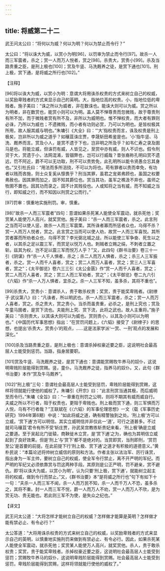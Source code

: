 ```yaml
---
---
---
```

title: 将威第二十二
---




武王问太公曰：“将何以为威？何以为明？何以为禁止而令行？”

太公曰：“将以诛大为威，以赏小为明[96]，以罚审为禁止而令行[97]。故杀一人而三军震者，杀之；赏一人而万人悦者，赏之[98]。杀贵大，赏贵小[99]。杀及当路贵重之臣，是刑上极也[100]；赏及牛竖、马洗厩养之徒，是赏下通也[101]。刑上极，赏下通，是将威之所行也[102]。”

【注释】

[96]将以诛大为威，以赏小为明：意谓大将用诛杀权贵的方式来树立自己的权威，以奖励卑贱者的方式来显示自己的英明。大，指地位高的权贵。小，指地位低的卑贱者。施子美曰：“诛之所以为威者，非在数诛也。能诛大则可以为威。赏之所以为明者，非在数赏也，能赏小则可以为明。盖人莫不惮尊贵而忽微贱，故于尊贵刑有所不加，而于微贱者赏有所不及，非所以为威明也。惟不惮权贵，而大者有罪则必诛，乃所以为威也；不遗微贱，而小者有功则必赏，乃可以为明也。是皆权极其所用，故人服其威与明也。”朱墉引《大全》曰：“‘大’指权贵而言，诛及权贵是刑上极矣，岂非所以为威之道乎？如穰苴诛庄贾，李晟斩田希鉴是也。‘小’指牛竖、马洗、厩养而言。赏及小人，是赏不遗于下也，岂非明之所及乎？如韦仁寿之录及圉马是也。将能立威，但诛罚有威，人皆见之，至赏中亦有威，则人不识也。假令刑贷于大，赏遗于小，法网混淆，皆锢弊也，岂可以行威哉？昔张裔称孔明曰赏不遗远，罚不阿近，爵不可以无功取，刑不可以贵势免，此孔明所以能令贤愚佥忘其身也。”又引杜氏曰：“用法而多所沮挠，不可以为将也。苟有罪者以贵而幸免，有功者以贱而吝施，则士众复奚从懔畏乎？刑当其罪，虽君之宠弟弗顾也，虽国之权要弗赦也。因其罪而加之，固不知其爵位也。赏当其功，虽军之樵汲不弃也，虽师之牧圉不置也。因其功而录之，固不计其贱役也。人或知将之当有威，而不知威之当行，即知威之行，而不知因以刑赏之公而行。”

[97]罚审：慎重地实施刑罚。审，慎重。

[98]“故杀一人而三军震者”四句：意谓如果杀死某人能使全军震动，就杀死他；奖赏某人能使万人高兴，就奖赏他。施子美曰：“杀一人而三军震者，杀之。此言刑之当而可以使人惩，故杀一人而三军震栗。其所诛者寡而所惩者众也，乌得不杀？赏一人而万人悦者，赏之。此言赏之当而可以使人劝，故赏一人而三军喜悦。其所赏者寡而所劝者众也，乌得不赏？李光弼北城之战，所以能使三军争奋、死生以之者，以其杀之足以震三军，而赏足以悦万人也。刺贼者立赐之绢，不刺者立置之斩。兹其为权，岂不足以震三军而悦万人乎？”又，此四句《群书治要》卷三十一引《阴谋》作“杀一人千人惧者，杀之；杀二人而万人惧者，杀之；杀三人三军振者，杀之。赏一人而千人喜者，赏之；赏二人而万人喜者，赏之；赏三人三军喜者，赏之”；《太平御览》卷六三三引《太公金匮》作“赏一人而千人喜者，赏之；赏二人而万人喜者，赏之；赏三人而三军劝者，赏之”；《太平御览》卷二九六引《六韬》作“杀一人万人惧者，宜杀之。杀一人三军不知，虽多杀，其将不重也”。

[99]杀贵大，赏贵小：意谓杀人，贵于敢杀权贵；奖赏，贵于能奖卑贱者。《尉缭子·武议第八》曰：“凡诛者，所以明武也。杀一人而三军震者，杀之；赏一人而万人喜者，赏之。杀之贵大，赏之贵小。当杀而虽贵重，必杀之，是刑上究也；赏及牛童马圉者，是赏下流也。夫能刑上究、赏下流，此将之武也。故人主重将。”施子美曰：“杀则贵大，以其诛大则可以为威也。赏则贵小，以其及小则可以为明也。”《中国历代军事思想》指出：“在赏罚问题上，《六韬》接受了《尉缭子》的思想，也提出‘杀贵大，赏贵小’的观点，……这是法家学派‘一赏、一刑’观点的发展和深化。”

[100]杀及当路贵重之臣，是刑上极也：意谓杀掉权豪近要之臣，这说明社会最高层人士能受到惩罚。当路，指身居要职。

[101]赏及牛竖、马洗厩养之徒，是赏下通也：意谓能赏赐牧牛养马的奴仆，这说明卑贱阶层能得到赏赐。竖，童仆。马洗厩养之徒，指养马的奴仆。又，此句《群书治要》本作“赏及牛马厩养”。

[102]“刑上极”三句：意谓社会最高层人士能受到惩罚，卑贱阶层能得到赏赐，这样将领就能行使他的威权了。朱墉引《开宗》曰：“此言刑赏当通其极，而后威明至而令行。”朱墉《全旨》曰：“一章重在刑罚之公明，则将不期其有威而威自行。夫威之所以不行者，阻于权贵也，更阻于卑贱也。刑上极而赏下通，则三军惧而万人悦，乌有不行者哉？”王联斌在《〈六韬〉的军事伦理思想》一文（载《军事历史研究》1994年第6期）中说：“如此将威之道，确有精警独到之处。‘刑上极’方可以立威，‘赏下通’方可以明信。其实立威明信并非仅此一‘道’，可行之道甚多。不过就司马穰苴‘君令有所不受’斩庄贾，孙武吴宫教练斩贵妃来看，‘刑上极’确是立威之要道。至于吴起北门徙辕，商鞅徙木立赏，是‘赏下通’之为，确也为其明信立威起到了良好效果。但是‘刑上’与‘赏下’都不是绝对的。当赏即赏，当刑即刑，‘赏罚至公’是首要的前提。在此前提下行‘刑上极、赏下通’之道才有积极的道德意义。”黄朴民说：“本篇论述将帅树立威信的原则和方法。作者主张以法治军、厉行诛赏，指出身为一军主帅，要树立自己的权威，使全军令行禁止，离不开严明的军纪。而严明的军纪又必须依靠赏与罚这两种手段。其原则是公正严明，罚不避亲，赏不避仇。即‘将以诛大为威，以赏小为明’。认为只要‘刑上极，赏下通’，就能树立起主将的权威，做到令行而禁止。”又，《群书治要》本“是将威之所行也”句下有如下十一句：“夫杀一人而三军不闻，杀一人而万民不知，杀一人而千万人不恐，虽多杀之，其将不重。封一人而三军不悦，爵一人而万人不劝，赏一人而万人不欣，是为赏无功、贵无能也。若此则三军不为使，是失众之纪也。”

【译文】

武王问太公道：“大将怎样才能树立自己的权威？怎样做才能算是英明？怎样做才能有禁必止、有令必行？”

太公答道：“大将用诛杀权贵的方式来树立自己的权威，以奖励卑贱者的方式来显示自己的英明，以慎重地实施刑罚来做到有禁必止、有令必行。因此，如果杀死某人能使全军震动，就杀死他；奖赏某人能使万人高兴，就奖赏他。杀人，贵于敢杀权贵；奖赏，贵于能奖卑贱者。杀掉权豪近要之臣，这说明社会最高层人士能受到惩罚；赏赐牧牛养马的奴仆，这说明卑贱阶层能得到赏赐。社会最高层人士能受到惩罚，卑贱阶层能得到赏赐，这样将领就能行使他的威权了。”